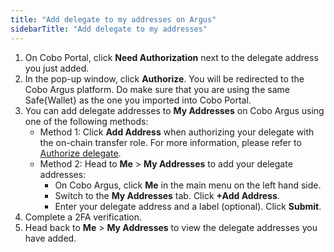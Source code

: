 ```yaml
---
title: "Add delegate to my addresses on Argus"
sidebarTitle: "Add delegate to my addresses"
---
```


1. On Cobo Portal, click **Need Authorization** next to the delegate address you just added.
2. In the pop-up window, click **Authorize**. You will be redirected to the Cobo Argus platform. Do make sure that you are using the same Safe&#123;Wallet&#125; as the one you imported into Cobo Portal.
3. You can add delegate addresses to **My Addresses** on Cobo Argus using one of the following methods:
    - Method 1: Click **Add Address** when authorizing your delegate with the on-chain transfer role.  For more information, please refer to [Authorize delegate](/cobo-portal/wallets/smart-contract-wallet/authorize-delegate).
    - Method 2: Head to **Me** > **My Addresses** to add your delegate addresses:
        - On Cobo Argus, click **Me** in the main menu on the left hand side.
        - Switch to the **My Addresses** tab. Click **+Add Address**.
        - Enter your delegate address and a label (optional). Click **Submit**.
4. Complete a 2FA verification.
5. Head back to **Me** > **My Addresses** to view the delegate addresses you have added.
